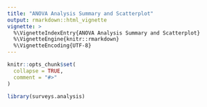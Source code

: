 ```yaml
---
title: "ANOVA Analysis Summary and Scatterplot"
output: rmarkdown::html_vignette
vignette: >
  %\VignetteIndexEntry{ANOVA Analysis Summary and Scatterplot}
  %\VignetteEngine{knitr::rmarkdown}
  %\VignetteEncoding{UTF-8}
---
```


```r
knitr::opts_chunk$set(
  collapse = TRUE,
  comment = "#>"
)
```

```r
library(surveys.analysis)
```
